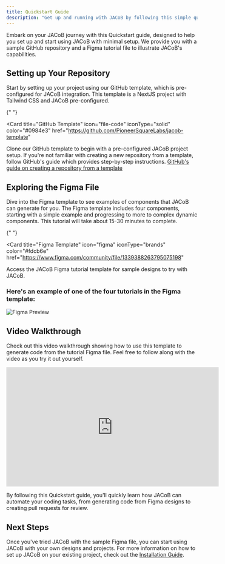 ```yaml
---
title: Quickstart Guide
description: "Get up and running with JACoB by following this simple quickstart guide."
---
```


Embark on your JACoB journey with this Quickstart guide, designed to help you set up and start using JACoB with minimal setup. We provide you with a sample GitHub repository and a Figma tutorial file to illustrate JACoB's capabilities.

## Setting up Your Repository

Start by setting up your project using our GitHub template, which is pre-configured for JACoB integration. This template is a NextJS project with Tailwind CSS and JACoB pre-configured.

{" "}

<Card
  title="GitHub Template"
  icon="file-code"
  iconType="solid"
  color="#0984e3"
  href="https://github.com/PioneerSquareLabs/jacob-template"
>
  Clone our GitHub template to begin with a pre-configured JACoB project setup.
</Card>
<Tip title="Creating a Repository from a Template">
  If you're not familiar with creating a new repository from a template, follow
  GitHub's guide which provides step-by-step instructions. [GitHub's guide on
  creating a repository from a
  template](https://docs.github.com/en/repositories/creating-and-managing-repositories/creating-a-repository-from-a-template#creating-a-repository-from-a-template)
</Tip>

## Exploring the Figma File

Dive into the Figma template to see examples of components that JACoB can generate for you. The Figma template includes four components, starting with a simple example and progressing to more to complex dynamic components. This tutorial will take about 15-30 minutes to complete.

{" "}

<Card
  title="Figma Template"
  icon="figma"
  iconType="brands"
  color="#fdcb6e"
  href="https://www.figma.com/community/file/1339388263795075198"
>
  Access the JACoB Figma tutorial template for sample designs to try with JACoB.
</Card>

### Here's an example of one of the four tutorials in the Figma template:

![Figma Preview](/images/figma-preview.png "Creating a Hero Section using JACoB")

## Video Walkthrough

Check out this video walkthrough showing how to use this template to generate code from the tutorial Figma file. Feel free to follow along with the video as you try it out yourself.

<iframe
  width="560"
  height="315"
  src="https://www.youtube.com/embed/P9z7vmBMl6Q?si=gpURKU7c_MwKRgQL"
  title="YouTube video player"
  frameborder="0"
  allow="accelerometer; autoplay; clipboard-write; encrypted-media; gyroscope; picture-in-picture; web-share"
  allowfullscreen
></iframe>

By following this Quickstart guide, you'll quickly learn how JACoB can automate your coding tasks, from generating code from Figma designs to creating pull requests for review.

## Next Steps

Once you've tried JACoB with the sample Figma file, you can start using JACoB with your own designs and projects. For more information on how to set up JACoB on your existing project, check out the [Installation Guide](/installation/guide).
